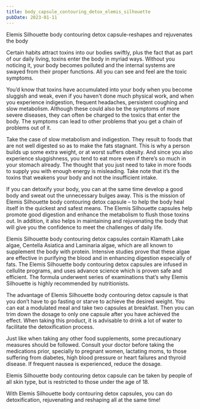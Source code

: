 ```yaml
---
title: body_capsule_contouring_detox_elemis_silhouette
pubDate: 2023-01-11
---
```


Elemis Silhouette body contouring detox capsule-reshapes and rejuvenates the body


Certain habits attract toxins into our bodies swiftly, plus the fact that as part of our daily living, toxins enter the body in myriad ways. Without you noticing it, your body becomes polluted and the internal systems are swayed from their proper functions. All you can see and feel are the toxic symptoms. 

You’d know that toxins have accumulated into your body when you become sluggish and weak, even if you haven't done much physical work, and when you experience indigestion, frequent headaches, persistent coughing and slow metabolism. Although these could also be the symptoms of more severe diseases, they can often be charged to the toxics that enter the body. The symptoms can lead to other problems that you get a chain of problems out of it.

Take the case of slow metabolism and indigestion. They result to foods that are not well digested so as to make the fats stagnant. This is why a person builds up some extra weight, or at worst suffers obesity. And since you also experience sluggishness, you tend to eat more even if there’s so much in your stomach already. The thought that you just need to take in more foods to supply you with enough energy is misleading. Take note that it’s the toxins that weakens your body and not the insufficient intake.

If you can detoxify your body, you can at the same time develop a good body and sweat out the unnecessary bulges away. This is the mission of Elemis Silhouette body contouring detox capsule – to help the body heal itself in the quickest and safest means. The Elemis Silhouette capsules help promote good digestion and enhance the metabolism to flush those toxins out. In addition, it also helps in maintaining and rejuvenating the body that will give you the confidence to meet the challenges of daily life.

Elemis Silhouette body contouring detox capsules contain Klamath Lake algae, Centella Asiatica and Laminaria algae, which are all known to supplement the body with protein. Intensive studies prove that these algae are effective in purifying the blood and in enhancing digestion especially of fats. The Elemis Silhouette body contouring detox capsules are infused in cellulite programs, and uses advance science which is proven safe and efficient. The formula underwent series of examinations that’s why Elemis Silhouette is highly recommended by nutritionists.

The advantage of Elemis Silhouette body contouring detox capsule is that you don’t have to go fasting or starve to achieve the desired weight. You can eat a modulated meal and take two capsules at breakfast. Then you can trim down the dosage to only one capsule after you have achieved the effect. When taking this product, it is advisable to drink a lot of water to facilitate the detoxification process.

Just like when taking any other food supplements, some precautionary measures should be followed. Consult your doctor before taking the medications prior, specially to pregnant women, lactating moms, to those suffering from diabetes, high blood pressure or heart failures and thyroid disease. If frequent nausea is experienced, reduce the dosage.

Elemis Silhouette body contouring detox capsule can be taken by people of all skin type, but is restricted to those under the age of 18.

With Elemis Silhouette body contouring detox capsules, you can do detoxification, rejuvenating and reshaping all at the same time!